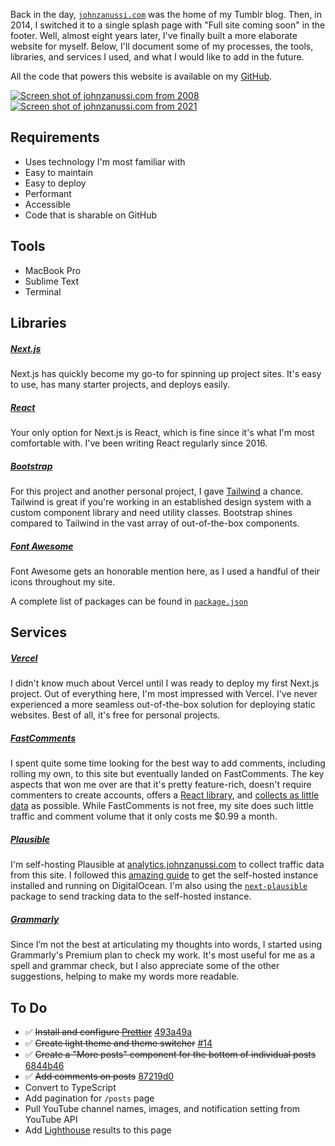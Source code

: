 Back in the day, [`johnzanussi.com`](https://johnzanussi.com) was the home of my Tumblr blog. Then, in 2014, I switched it to a single splash page with "Full site coming soon" in the footer. Well, almost eight years later, I've finally built a more elaborate website for myself. Below, I'll document some of my processes, the tools, libraries, and services I used, and what I would like to add in the future.

All the code that powers this website is available on my [GitHub](https://github.com/johnzanussi/johnzanussi.com).

[![Screen shot of johnzanussi.com from 2008](public/assets/pages/README/screenshot-johnzanussi-dot-com-tumblr.png)](https://web.archive.org/web/20080817121815/http://johnzanussi.com/)
[![Screen shot of johnzanussi.com from 2021](public/assets/pages/README/screenshot-johnzanussi-dot-com-splash.png)](https://web.archive.org/web/20210610103313/http://johnzanussi.com/)

## Requirements

-   Uses technology I'm most familiar with
-   Easy to maintain
-   Easy to deploy
-   Performant
-   Accessible
-   Code that is sharable on GitHub

## Tools

-   MacBook Pro
-   Sublime Text
-   Terminal

## Libraries

##### [Next.js](https://nextjs.org)

Next.js has quickly become my go-to for spinning up project sites. It's easy to use, has many starter projects, and deploys easily.

##### [React](https://reactjs.org)

Your only option for Next.js is React, which is fine since it's what I'm most comfortable with. I've been writing React regularly since 2016.

##### [Bootstrap](https://getbootstrap.com/)

For this project and another personal project, I gave [Tailwind](https://tailwindcss.com/) a chance. Tailwind is great if you're working in an established design system with a custom component library and need utility classes. Bootstrap shines compared to Tailwind in the vast array of out-of-the-box components.

##### [Font Awesome](https://fontawesome.com/)

Font Awesome gets an honorable mention here, as I used a handful of their icons throughout my site.

A complete list of packages can be found in [`package.json`](https://github.com/johnzanussi/johnzanussi.com/package.json)

## Services

##### [Vercel](https://vercel.com/)

I didn't know much about Vercel until I was ready to deploy my first Next.js project. Out of everything here, I'm most impressed with Vercel. I've never experienced a more seamless out-of-the-box solution for deploying static websites. Best of all, it's free for personal projects.

##### [FastComments](https://fastcomments.com/)

I spent quite some time looking for the best way to add comments, including rolling my own, to this site but eventually landed on FastComments. The key aspects that won me over are that it's pretty feature-rich, doesn't require commenters to create accounts, offers a [React library](https://www.npmjs.com/package/fastcomments-react), and [collects as little data](https://fastcomments.com/privacy-policy) as possible. While FastComments is not free, my site does such little traffic and comment volume that it only costs me $0.99 a month.

##### [Plausible](https://plausible.io/)

I'm self-hosting Plausible at [analytics.johnzanussi.com](https://analytics.johnzanussi.com/) to collect traffic data from this site. I followed this [amazing guide](https://www.stackovercloud.com/2021/10/28/how-to-install-plausible-analytics-on-ubuntu-20-04/) to get the self-hosted instance installed and running on DigitalOcean. I'm also using the [`next-plausible`](https://github.com/4lejandrito/next-plausible) package to send tracking data to the self-hosted instance.

##### [Grammarly](https://www.grammarly.com/)

Since I’m not the best at articulating my thoughts into words, I started using Grammarly's Premium plan to check my work. It's most useful for me as a spell and grammar check, but I also appreciate some of the other suggestions, helping to make my words more readable.

## To Do

-   ✅ ~~Install and configure [Prettier](https://prettier.io/)~~ [493a49a](https://github.com/johnzanussi/johnzanussi.com/commit/493a49ad0587d9c8195c2bf735625c827664bd89)
-   ✅ ~~Create light theme and theme switcher~~ [#14](https://github.com/johnzanussi/johnzanussi.com/pull/14)
-   ✅ ~~Create a "More posts" component for the bottom of individual posts~~ [6844b46](https://github.com/johnzanussi/johnzanussi.com/commit/6844b46917bf863f5eb70e4b18557a24ba9cc13f)
-   ✅ ~~Add comments on posts~~ [87219d0](https://github.com/johnzanussi/johnzanussi.com/commit/87219d0045088a4cff94d5cd20d193cf6bd41bf6)
-   Convert to TypeScript
-   Add pagination for `/posts` page
-   Pull YouTube channel names, images, and notification setting from YouTube API
-   Add [Lighthouse](https://developers.google.com/web/tools/lighthouse) results to this page
